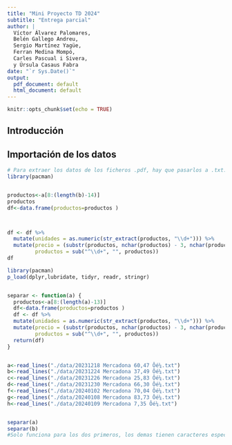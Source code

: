 ```yaml
---
title: "Mini Proyecto TD 2024"
subtitle: "Entrega parcial"
author: |
  Víctor Álvarez Palomares,  
  Belén Gallego Andreu,  
  Sergio Martínez Yagüe,  
  Ferran Medina Mompó,  
  Carles Pascual i Sivera,  
  y Úrsula Casaus Fabra
date: "`r Sys.Date()`"
output:
  pdf_document: default
  html_document: default
---
```


```r
knitr::opts_chunk$set(echo = TRUE)
```

## Introducción



## Importación de los datos

```r
# Para extraer los datos de los ficheros .pdf, hay que pasarlos a .txt:
library(pacman)


productos<-a[8:(length(b)-14)]
productos
df<-data.frame(productos=productos )



df <- df %>%
  mutate(unidades = as.numeric(str_extract(productos, "\\d+"))) %>%
  mutate(precio = (substr(productos, nchar(productos) - 3, nchar(productos))),
         productos = sub("^\\d+", "", productos)) 
df


```

```r
library(pacman)
p_load(dplyr,lubridate, tidyr, readr, stringr)


separar <- function(a) {
  productos<-a[8:(length(a)-13)]
  df<-data.frame(productos=productos )
  df <- df %>%
  mutate(unidades = as.numeric(str_extract(productos, "\\d+"))) %>%
  mutate(precio = (substr(productos, nchar(productos) - 3, nchar(productos))),
         productos = sub("^\\d+", "", productos)) 
  return(df)
}


a<-read_lines("./data/20231218 Mercadona 60,47 Ôé¼.txt")
b<-read_lines("./data/20231224 Mercadona 37,49 Ôé¼.txt")
c<-read_lines("./data/20231226 Mercadona 25,83 Ôé¼.txt")
d<-read_lines("./data/20231230 Mercadona 66,30 Ôé¼.txt")
f<-read_lines("./data/20240102 Mercadona 70,04 Ôé¼.txt")
g<-read_lines("./data/20240108 Mercadona 83,73 Ôé¼.txt")
h<-read_lines("./data/20240109 Mercadona 7,35 Ôé¼.txt")


separar(a)
separar(b)
#Solo funciona para los dos primeros, los demas tienen caracteres especiales como \ y dan error

```

